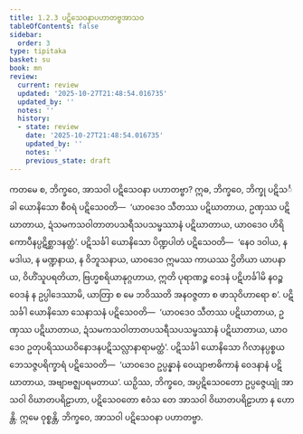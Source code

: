 ```yaml
---
title: 1.2.3 ပဋိသေဝနာပဟာတဗ္ဗအာသဝ
tableOfContents: false
sidebar:
  order: 3
type: tipitaka
basket: su
book: mn
review:
  current: review
  updated: '2025-10-27T21:48:54.016735'
  updated_by: ''
  notes: ''
  history:
  - state: review
    date: '2025-10-27T21:48:54.016735'
    updated_by: ''
    notes: ''
    previous_state: draft
---
```



<ReviewStatus review={frontmatter.review} showDetails={true} />

<HypothesisAnnotation frontmatter={frontmatter} />

<DynamicBreadcrumb />

<Division number="23" book="mn" e="ch" v="24" p="64">

<Paragraph number="67" book="mn">
ကတမေ စ, ဘိက္ခဝေ, အာသဝါ ပဋိသေဝနာ ပဟာတဗ္ဗာ? ဣဓ, ဘိက္ခဝေ, ဘိက္ခု ပဋိသင်္ခါ ယောနိသော စီဝရံ ပဋိသေဝတိ—  ‘ယာဝဒေဝ သီတဿ ပဋိဃာတာယ, ဥဏှဿ ပဋိဃာတာယ, ဍံသမကသဝါတာတပသရီသပသမ္ဖဿာနံ ပဋိဃာတာယ, ယာဝဒေဝ ဟိရိကောပီနပ္ပဋိစ္ဆာဒနတ္ထံ’.
</Paragraph>

<Paragraph number="68" book="mn">
ပဋိသင်္ခါ ယောနိသော ပိဏ္ဍပါတံ ပဋိသေဝတိ—  ‘နေဝ ဒဝါယ, န မဒါယ, န မဏ္ဍနာယ, န ဝိဘူသနာယ, ယာဝဒေဝ ဣမဿ ကာယဿ ဌိတိယာ ယာပနာယ, ဝိဟိံသူပရတိယာ, ဗြဟ္မစရိယာနုဂ္ဂဟာယ, ဣတိ ပုရာဏဉ္စ ဝေဒနံ ပဋိဟင်္ခါမိ နဝဉ္စ ဝေဒနံ န ဥပ္ပါဒေဿာမိ, ယာတြာ စ မေ ဘဝိဿတိ အနဝဇ္ဇတာ စ ဖာသုဝိဟာရော စ’.
</Paragraph>

<Paragraph number="69" book="mn">
ပဋိသင်္ခါ ယောနိသော သေနာသနံ ပဋိသေဝတိ—  ‘ယာဝဒေဝ သီတဿ ပဋိဃာတာယ, ဥဏှဿ ပဋိဃာတာယ, ဍံသမကသဝါတာတပသရီသပသမ္ဖဿာနံ ပဋိဃာတာယ, ယာဝဒေဝ ဥတုပရိဿယဝိနောဒနပဋိသလ္လာနာရာမတ္ထံ’.
</Paragraph>

<Paragraph number="70" book="mn">
ပဋိသင်္ခါ ယောနိသော ဂိလာနပ္ပစ္စယဘေသဇ္ဇပရိက္ခာရံ ပဋိသေဝတိ—  ‘ယာဝဒေဝ ဥပ္ပန္နာနံ ဝေယျာဗာဓိကာနံ ဝေဒနာနံ ပဋိဃာတာယ, အဗျာဗဇ္ဈပရမတာယ’.
</Paragraph>

<Paragraph number="71" book="mn">
ယဉှိဿ, ဘိက္ခဝေ, အပ္ပဋိသေဝတော ဥပ္ပဇ္ဇေယျုံ အာသဝါ ဝိဃာတပရိဠာဟာ, ပဋိသေဝတော ဧဝံသ တေ အာသဝါ ဝိဃာတပရိဠာဟာ န ဟောန္တိ. ဣမေ ဝုစ္စန္တိ, ဘိက္ခဝေ, အာသဝါ ပဋိသေဝနာ ပဟာတဗ္ဗာ.
</Paragraph>
</Division>
